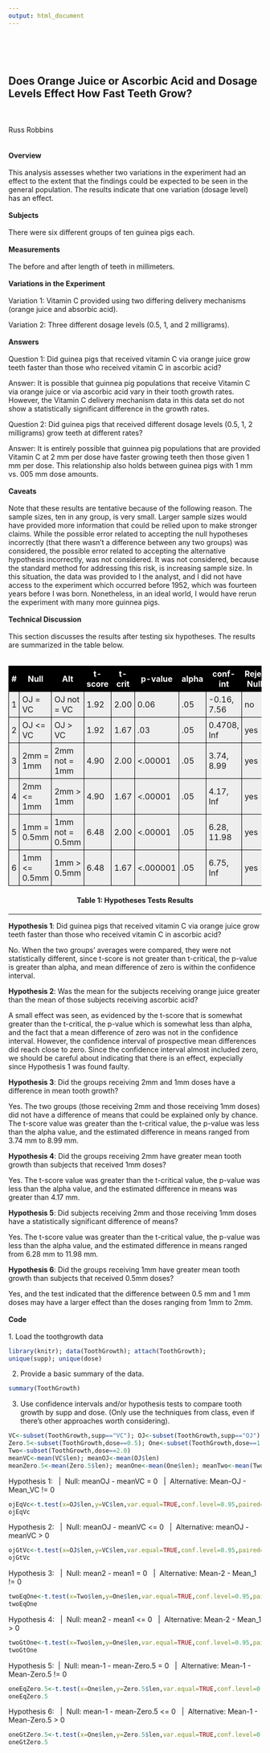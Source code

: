 ```yaml
---
output: html_document
---
```

<br>
<br>
<br>
<h2>Does Orange Juice or Ascorbic Acid and Dosage Levels Effect How Fast Teeth Grow?</h2>
<br>
<br>
Russ Robbins
<br>
<br>
<br>
**Overview**
<br>
<br>
This analysis assesses whether two variations in the experiment had an effect to the extent that the findings could be expected to be seen in the general population. The results indicate that one variation (dosage level) has an effect.
<br>
<br>
**Subjects**
<br>
<br>
There were six different groups of ten guinea pigs each. 
<br>
<br>
**Measurements**
<br>
<br>
The before and after length of teeth in millimeters.
<br>
<br>
**Variations in the Experiment**
<br>
<br>
Variation 1: Vitamin C provided using two differing delivery mechanisms (orange juice and absorbic acid).

Variation 2: Three different dosage levels (0.5, 1, and 2 milligrams).
<br>
<br>
**Answers**
<br>
<br>
Question 1: Did guinea pigs that received vitamin C via orange juice grow teeth faster than those who received vitamin C in ascorbic acid? 

Answer: It is possible that guinnea pig populations that receive Vitamin C via orange juice or via ascorbic acid vary in their tooth growth rates. However, the Vitamin C delivery mechanism data in this data set do not show a statistically significant difference in the growth rates. 

Question 2: Did guinea pigs that received different dosage levels (0.5, 1, 2 milligrams) grow teeth at different rates?

Answer: It is entirely possible that guinnea pig populations that are provided Vitamin C at 2 mm per dose have faster growing teeth then those given 1 mm per dose. This relationship also holds between guinea pigs with 1 mm vs. 005 mm dose amounts.
<br>
<br>
**Caveats**
<br>
<br>
Note that these results are tentative because of the following reason. The sample sizes, ten in any group, is very small. Larger sample sizes would have provided more information that could be relied upon to make stronger claims. While the possible error related to accepting the null hypotheses incorrectly (that there wasn't a difference between any two groups) was considered, the possible error related to accepting the alternative hypothesis incorrectly, was not considered. It was not considered, because the standard method for addressing this risk, is increasing sample size. In this situation, the data was provided to I the analyst, and I did not have access to the experiment which occurred before 1952, which was fourteen years before I was born. Nonetheless, in an ideal world, I would have rerun the experiment with many more guinnea pigs.
<br>
<br>
**Technical Discussion**
<br>
<br>
This section discusses the results after testing six hypotheses. The results are summarized in the table below.
<br>
<br>

<!-- Start Styles. Move the 'style' tags and everything between them to between the 'head' tags -->
<style type="text/css">
.myTable { width:100%;background-color:#eee;border-collapse:collapse; }
.myTable th { background-color:#000;color:white; }
.myTable td, .myTable th { padding:5px;border:1px solid #000; }
</style>
<!-- End Styles -->
<table class="myTable">
<tr>
<th >#</th><th>Null</th><th>Alt</th><th>t-score</th><th>t-crit</th>
<th>p-value</th><th>alpha</th><th>conf-int</th><th>Reject Null?</th>
</tr>
<tr>
<td>1</td><td>OJ = VC</td><td>OJ not = VC</td>
<td>1.92</td><td>2.00</td>
<td>0.06</td><td>.05</td>
<td>-0.16, 7.56</td><td>no</td>
</tr>
<tr>
<td>2</td><td>OJ <= VC</td><td>OJ > VC</td>
<td>1.92</td><td>1.67</td>
<td>.03</td><td>.05</td>
<td>0.4708, Inf</td><td>yes</td>
</tr>
<tr>
<td>3</td><td>2mm = 1mm</td><td>2mm not = 1mm</td>
<td>4.90</td><td>2.00</td>
<td><.00001</td><td>.05</td>
<td>3.74, 8.99</td><td>yes</td>
</tr>
<tr>
<td>4</td><td>2mm <= 1mm</td><td>2mm > 1mm</td>
<td>4.90</td><td>1.67</td>
<td><.00001</td><td>.05</td>
<td>4.17, Inf</td><td>yes</td>
</tr>
<tr>
<td>5</td><td>1mm = 0.5mm</td><td>1mm not = 0.5mm</td><td>6.48</td><td>2.00</td><td><.00001</td><td>.05</td>
<td>6.28, 11.98</td><td>yes</td>
</tr>
<tr>
<td>6</td><td>1mm <= 0.5mm</td><td>1mm > 0.5mm</td><td>6.48</td><td>1.67</td><td><.000001</td><td>.05</td>
<td>6.75, Inf</td><td>yes</td>
</tr>
</table>
<center><h4>Table 1: Hypotheses Tests Results</h4></center>
--------------------

**Hypothesis 1**: Did guinea pigs that received vitamin C via orange juice grow teeth faster than those who received vitamin C in ascorbic acid? 

No. When the two groups' averages were compared, they were not statistically different, since t-score is not greater than t-critical, the p-value is greater than alpha, and mean difference of zero is within the confidence interval. 

**Hypothesis 2**: Was the mean for the subjects receiving orange juice greater than the mean of those subjects receiving ascorbic acid?

A small effect was seen, as evidenced by the t-score that is somewhat greater than the t-critical, the p-value which is somewhat less than alpha, and the fact that a mean difference of zero was not in the confidence interval. However, the confidence interval of prospective mean differences did reach close to zero. Since the confidence interval almost included zero, we should be careful about indicating that there is an effect, expecially since Hypothesis 1 was found faulty.

**Hypothesis 3**: Did the groups receiving 2mm and 1mm doses have a difference in mean tooth growth?

Yes. The two groups (those receiving 2mm and those receiving 1mm doses) did not have a difference of means that could be explained only by chance. The t-score value was greater than the t-critical value, the p-value was less than the alpha value, and the estimated difference in means ranged from 3.74 mm to 8.99 mm.

**Hypothesis 4**: Did the groups receiving 2mm have greater mean tooth growth than subjects that received 1mm doses?

Yes. The t-score value was greater than the t-critical value, the p-value was less than the alpha value, and the estimated difference in means was greater than 4.17 mm.

**Hypothesis 5**: Did subjects receiving 2mm and those receiving 1mm doses have a statistically significant difference of means?

Yes. The t-score value was greater than the t-critical value, the p-value was less than the alpha value, and the estimated difference in means ranged from 6.28 mm to 11.98 mm.

**Hypothesis 6**: Did the groups receiving 1mm have greater mean tooth growth than subjects that received 0.5mm doses?

Yes, and the test indicated that the difference between 0.5 mm and 1 mm doses may have a larger effect than the doses ranging from 1mm to 2mm.
<br>
<br>
**Code**
<br>
<br>
1. Load the toothgrowth data
```r
library(knitr); data(ToothGrowth); attach(ToothGrowth);
unique(supp); unique(dose)
```

2. Provide a basic summary of the data.
```r
summary(ToothGrowth)
```
3. Use confidence intervals and/or hypothesis tests to compare tooth growth by supp and dose. (Only use the techniques from class, even if there's other approaches worth considering). 

```r
VC<-subset(ToothGrowth,supp=="VC"); OJ<-subset(ToothGrowth,supp=="OJ")
Zero.5<-subset(ToothGrowth,dose==0.5); One<-subset(ToothGrowth,dose==1.0)
Two<-subset(ToothGrowth,dose==2.0)
meanVC<-mean(VC$len); meanOJ<-mean(OJ$len)
meanZero.5<-mean(Zero.5$len); meanOne<-mean(One$len); meanTwo<-mean(Two$len)
```
Hypothesis 1: &nbsp;&nbsp;|&nbsp; Null: meanOJ - meanVC =  0 &nbsp;&nbsp;|&nbsp; Alternative: Mean-OJ - Mean_VC != 0
```r
ojEqVc<-t.test(x=OJ$len,y=VC$len,var.equal=TRUE,conf.level=0.95,paired=FALSE,alternative=c("two.sided"))
ojEqVc
```
Hypothesis 2: &nbsp;&nbsp;|&nbsp; Null: meanOJ - meanVC <=  0 &nbsp;&nbsp;|&nbsp; Alternative: meanOJ - meanVC >  0
```r
ojGtVc<-t.test(x=OJ$len,y=VC$len,var.equal=TRUE,conf.level=0.95,paired=FALSE,alternative=c("greater"))
ojGtVc
```
Hypothesis 3: &nbsp;&nbsp;|&nbsp; Null: mean2 - mean1 =  0 &nbsp;&nbsp;|&nbsp; Alternative: Mean-2 - Mean_1 != 0
```r
twoEqOne<-t.test(x=Two$len,y=One$len,var.equal=TRUE,conf.level=0.95,paired=FALSE,alternative=c("two.sided"))
twoEqOne
```
Hypothesis 4: &nbsp;&nbsp;|&nbsp; Null: mean2 - mean1 <=  0 &nbsp;&nbsp;|&nbsp; Alternative: Mean-2 - Mean_1 > 0
```r
twoGtOne<-t.test(x=Two$len,y=One$len,var.equal=TRUE,conf.level=0.95,paired=FALSE,alternative=c("greater"))
twoGtOne
```
Hypothesis 5:&nbsp;&nbsp;|&nbsp; Null: mean-1 - mean-Zero.5 =  0 &nbsp;&nbsp;|&nbsp; Alternative: Mean-1 - Mean-Zero.5 != 0
```r
oneEqZero.5<-t.test(x=One$len,y=Zero.5$len,var.equal=TRUE,conf.level=0.95,paired=FALSE,alternative=c("two.sided"))
oneEqZero.5
```
Hypothesis 6: &nbsp;&nbsp;|&nbsp; Null: mean-1 - mean-Zero.5 <=  0 &nbsp;&nbsp;|&nbsp; Alternative: Mean-1 - Mean-Zero.5 > 0
```r
oneGtZero.5<-t.test(x=One$len,y=Zero.5$len,var.equal=TRUE,conf.level=0.95,paired=FALSE,alternative=c("greater"))
oneGtZero.5
```

